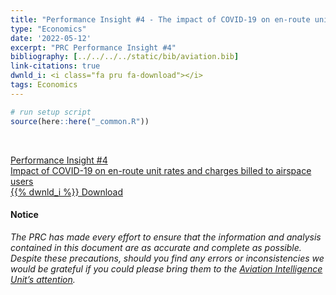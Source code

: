 ```yaml
---
title: "Performance Insight #4 - The impact of COVID-19 on en-route unit rates and charges billed to airspace users"
type: "Economics"
date: '2022-05-12'
excerpt: "PRC Performance Insight #4"
bibliography: [../../../../static/bib/aviation.bib]
link-citations: true
dwnld_i: <i class="fa pru fa-download"></i>
tags: Economics
---
```

```r
# run setup script
source(here::here("_common.R"))
```
 
<br>
<div class="container">
<div class="row align-items-start">

<a href="https://www.eurocontrol.int/publication/performance-insight-4-impact-covid-19-en-route-unit-rates-and-charges-billed-airspace" target="_blank" class="btn btn-info" role="button"> Performance Insight #4 <br>  Impact of COVID-19 on en-route unit rates and charges billed to airspace users <br> {{% dwnld_i %}} Download </a>

#### Notice
*The PRC has made every effort to ensure that the information and analysis contained in this document are as accurate and 
complete as possible. Despite these precautions, should you find any errors or inconsistencies we would be grateful if you 
could please bring them to the [Aviation Intelligence Unit's attention](mailto:PRU-Support@eurocontrol.int).*

</div>
</div>